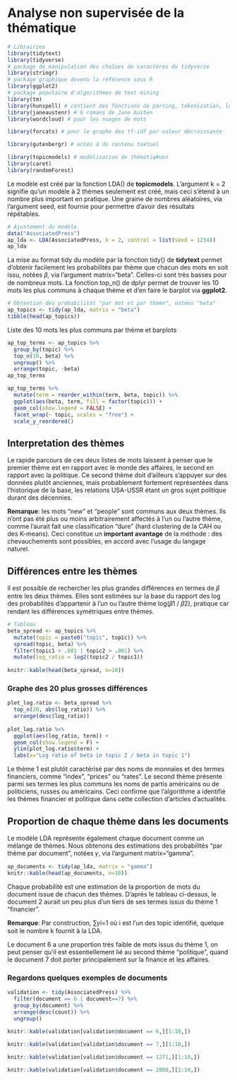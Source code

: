 # Analyse non supervisée de la thématique

```r
# Librairies 
library(tidytext) 
library(tidyverse)
# package de manipulation des chaînes de caractères du tidyverse 
library(stringr)  
# package graphique devenu la référence sous R 
library(ggplot2)  
# package populaire d'algorithmes de text mining 
library(tm)  
library(hunspell) # contient des fonctions de parsing, tokenization, lemmatisation... 
library(janeaustenr) # 6 romans de Jane Austen 
library(wordcloud) # pour les nuages de mots 

library(forcats) # pour le graphe des tf-idf par valeur décroissante 

library(gutenbergr) # accès à du contenu textuel 

library(topicmodels) # modélisation de thématiq#ues
library(caret)
library(randomForest)
```

Le modèle est créé par la fonction LDA() de **topicmodels**. L'argument k = 2 signifie qu'un modèle à 2 thèmes seulement est créé, mais ceci s'étend à un nombre plus important en pratique. Une graine de nombres aléatoires, via l'argument seed, est fournie pour permettre d'avoir des résultats répétables. 

```r
# Ajustement du modèle 
data("AssociatedPress") 
ap_lda <- LDA(AssociatedPress, k = 2, control = list(seed = 1234)) 
ap_lda 
```

La mise au format tidy du modèle par la fonction tidy() de **tidytext** permet d'obtenir facilement les probabilités par thème que chacun des mots en soit issu, notées 𝛽, via l'argument matrix="beta". Celles-ci sont très basses pour de nombreux mots. La fonction top_n() de dplyr permet de trouver les 10 mots les plus communs à chaque thème et d'en faire le barplot via **ggplot2**. 

```r
# Obtention des probabilités "par mot et par thème", notées "beta" 
ap_topics <- tidy(ap_lda, matrix = "beta") 
tibble(head(ap_topics)) 
```

Liste des 10 mots les plus communs par thème et barplots 

```r
ap_top_terms <- ap_topics %>% 
  group_by(topic) %>% 
  top_n(10, beta) %>% 
  ungroup() %>% 
  arrange(topic, -beta) 
ap_top_terms
```

```r
ap_top_terms %>% 
  mutate(term = reorder_within(term, beta, topic)) %>% 
  ggplot(aes(beta, term, fill = factor(topic))) + 
  geom_col(show.legend = FALSE) + 
  facet_wrap(~ topic, scales = "free") + 
  scale_y_reordered()
```

## Interpretation des thèmes

Le rapide parcours de ces deux listes de mots laissent à penser que le premier thème est en rapport avec le monde des affaires, le second en rapport avec la politique. Ce second thème doit d'ailleurs s'appuyer sur des données plutôt anciennes, mais probablement fortement représentées dans l'historique de la base, les relations USA-USSR étant un gros sujet politique durant des décennies.  

**Remarque**: les mots "new" et "people" sont communs aux deux thèmes. Ils n'ont pas été plus ou moins arbitrairement affectés à l'un ou l'autre thème, comme l'aurait fait une classification "dure" (hard clustering de la CAH ou des K-means). Ceci constitue un **important avantage** de la méthode : des chevauchements sont possibles, en accord avec l'usage du langage naturel. 

## Différences entre les thèmes

Il est possible de rechercher les plus grandes différences en termes de 𝛽 entre les deux thèmes. Elles sont estimées sur la base du rapport des log des probabilités d'appartenir à l'un ou l'autre thème log(𝛽1 / 𝛽2), pratique car rendant les différences symétriques entre thèmes. 

```r
# Tableau 
beta_spread <- ap_topics %>% 
  mutate(topic = paste0("topic", topic)) %>% 
  spread(topic, beta) %>% 
  filter(topic1 > .001 | topic2 > .001) %>% 
  mutate(log_ratio = log2(topic2 / topic1)) 
 
knitr::kable(head(beta_spread, n=10)) 
```

### Graphe des 20 plus grosses différences

```r
plot_log.ratio <- beta_spread %>% 
  top_n(20, abs(log_ratio)) %>% 
  arrange(desc(log_ratio))  
 
plot_log.ratio %>% 
  ggplot(aes(log_ratio, term)) + 
  geom_col(show.legend = F) + 
  ylim(plot_log.ratio$term) + 
  labs(x="Log ratio of beta in topic 2 / beta in topic 1")
```

Le thème 1 est plutôt caractérisé par des noms de monnaies et des termes financiers, comme "index", "prices" ou "rates". Le second thème présente parmi ses termes les plus communs les noms de partis américains ou de politiciens, russes ou américains. Ceci confirme que l'algorithme a identifié les thèmes financier et politique dans cette collection d'articles d'actualités. 

## Proportion de chaque thème dans les documents

Le modèle LDA représente également chaque document comme un mélange de thèmes. Nous obtenons des estimations des probabilités "par thème par document", notées 𝛾, via l'argument matrix="gamma". 

```r
ap_documents <- tidy(ap_lda, matrix = "gamma") 
knitr::kable(head(ap_documents, n=10)) 
```

Chaque probabilité est une estimation de la proportion de mots du document issue de chacun des thèmes. D'après le tableau ci-dessus, le document 2 aurait un peu plus d'un tiers de ses termes issus du thème 1 "financier".

**Remarque**: Par construction, ∑𝛾i=1 où i est l'un des topic identifié, quelque soit le nombre k fournit à la LDA. 

Le document 6 a une proportion très faible de mots issus du thème 1, on peut penser qu'il est essentiellement lié au second thème "politique", quand le document 7 doit porter principalement sur la finance et les affaires. 

### Regardons quelques exemples de documents

```r
validation <- tidy(AssociatedPress) %>% 
  filter(document == 6 | document==7) %>% 
  group_by(document) %>% 
  arrange(desc(count)) %>% 
  ungroup() 
 
knitr::kable(validation[validation$document == 6,][1:10,]) 
```

```r
knitr::kable(validation[validation$document == 7,][1:10,]) 
```

```r
knitr::kable(validation[validation$document == 1271,][1:10,]) 
```

```r
knitr::kable(validation[validation$document == 2000,][1:10,]) 
```
